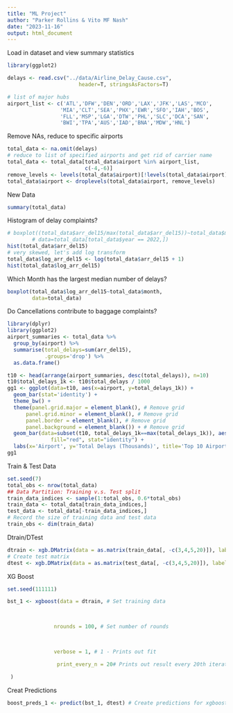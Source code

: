 ```yaml
---
title: "ML Project"
author: "Parker Rollins & Vito MF Nash"
date: "2023-11-16"
output: html_document
---
```

Load in dataset and view summary statistics
```r
library(ggplot2)

delays <- read.csv("../data/Airline_Delay_Cause.csv", 
                       header=T, stringsAsFactors=T)

# list of major hubs
airport_list <- c('ATL','DFW','DEN','ORD','LAX','JFK','LAS','MCO',
                 'MIA','CLT','SEA','PHX','EWR','SFO','IAH','BOS',
                 'FLL','MSP','LGA','DTW','PHL','SLC','DCA','SAN',
                 'BWI','TPA','AUS','IAD','BNA','MDW','HNL')

```
Remove NAs, reduce to specific airports
```r
total_data <- na.omit(delays)
# reduce to list of specified airports and get rid of carrier name
total_data <- total_data[total_data$airport %in% airport_list,
                         c(-4,-6)]
remove_levels <- levels(total_data$airport)[!levels(total_data$airport) %in% airport_list]
total_data$airport <- droplevels(total_data$airport, remove_levels)

```

New Data
```r
summary(total_data)
```


Histogram of delay complaints?
```r
# boxplot((total_data$arr_del15/max(total_data$arr_del15))~total_data$month, 
        # data=total_data[total_data$year == 2022,])
hist(total_data$arr_del15)
# very skewed, let's add log transform
total_data$log_arr_del15 <- log(total_data$arr_del15 + 1)
hist(total_data$log_arr_del15)

```
Which Month has the largest median number of delays?
```r
boxplot(total_data$log_arr_del15~total_data$month,
        data=total_data)

```
Do Cancellations contribute to baggage complaints?
```r
library(dplyr)
library(ggplot2)
airport_summaries <- total_data %>% 
  group_by(airport) %>% 
  summarise(total_delays=sum(arr_del15),
            .groups='drop') %>% 
  as.data.frame()

t10 <- head(arrange(airport_summaries, desc(total_delays)), n=10)
t10$total_delays_1k <- t10$total_delays / 1000
gg1 <- ggplot(data=t10, aes(x=airport, y=total_delays_1k)) +
  geom_bar(stat='identity') +
  theme_bw() + 
  theme(panel.grid.major = element_blank(), # Remove grid
      panel.grid.minor = element_blank(), # Remove grid
      panel.border = element_blank(), # Remove grid
      panel.background = element_blank()) + # Remove grid 
  geom_bar(data=subset(t10, total_delays_1k==max(total_delays_1k)), aes(airport, total_delays_1k),
              fill="red", stat="identity") +
  labs(x='Airport', y='Total Delays (Thousands)', title='Top 10 Airports by Total Delays')
gg1
```

Train & Test Data
```r
set.seed(7)
total_obs <- nrow(total_data)
## Data Partition: Training v.s. Test split
train_data_indices <- sample(1:total_obs, 0.6*total_obs)
train_data <- total_data[train_data_indices,]
test_data <- total_data[-train_data_indices,]
# Record the size of training data and test data
train_obs <- dim(train_data)
```


Dtrain/DTest
```r
dtrain <- xgb.DMatrix(data = as.matrix(train_data[, -c(3,4,5,20)]), label =  train_data$late_aircraft_delay)
# Create test matrix
dtest <- xgb.DMatrix(data = as.matrix(test_data[, -c(3,4,5,20)]), label = train_data$
```

XG Boost
```r
set.seed(111111)

bst_1 <- xgboost(data = dtrain, # Set training data

               

               nrounds = 100, # Set number of rounds

               

               verbose = 1, # 1 - Prints out fit

                print_every_n = 20# Prints out result every 20th iteration

 ) 
```

Creat Predictions
```r
boost_preds_1 <- predict(bst_1, dtest) # Create predictions for xgboost model

```






